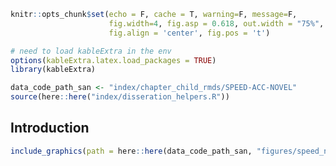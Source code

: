 ```r
knitr::opts_chunk$set(echo = F, cache = T, warning=F, message=F, 
                      fig.width=4, fig.asp = 0.618, out.width = "75%", 
                      fig.align = 'center', fig.pos = 't')

# need to load kableExtra in the env
options(kableExtra.latex.load_packages = TRUE)
library(kableExtra)

data_code_path_san <- "index/chapter_child_rmds/SPEED-ACC-NOVEL"
source(here::here("index/disseration_helpers.R"))
```

## Introduction

```r
include_graphics(path = here::here(data_code_path_san, "figures/speed_novel.jpeg"))
```

